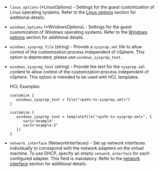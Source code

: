 <!-- Code generated from the comments of the CustomizeConfig struct in builder/vsphere/clone/step_customize.go; DO NOT EDIT MANUALLY -->

- `linux_options` (\*LinuxOptions) - Settings for the guest customization of Linux operating systems. Refer to the [Linux options](#linux-options) section for additional details.

- `windows_options` (\*WindowsOptions) - Settings for the guest customization of Windows operating systems. Refer to the [Windows options](#windows-options) section for additional details.

- `windows_sysprep_file` (string) - Provide a `sysprep.xml` file to allow control of the customization process independent of vSphere. This option is deprecated, please use `windows_sysprep_text`.

- `windows_sysprep_text` (string) - Provide the text for the `sysprep.xml` content to allow control of the customization process independent of vSphere. This option is intended to be used with HCL templates.
  
  HCL Examples:
  
  ```hcl
  customize {
     windows_sysprep_text = file("<path-to-sysprep.xml>")
  }
  ```
  
  ```hcl
  customize {
     windows_sysprep_text = templatefile("<path-to-sysprep.xml>", {
        var1="example"
        var2="example-2"
     })
  }
  ```

- `network_interface` (NetworkInterfaces) - Set up network interfaces individually to correspond with the network adapters on the virtual machine.
  To use DHCP, specify an empty `network_interface` for each configured adapter. This field is mandatory.
  Refer to the [network interface](#network-interface-settings) section for additional details.

<!-- End of code generated from the comments of the CustomizeConfig struct in builder/vsphere/clone/step_customize.go; -->
